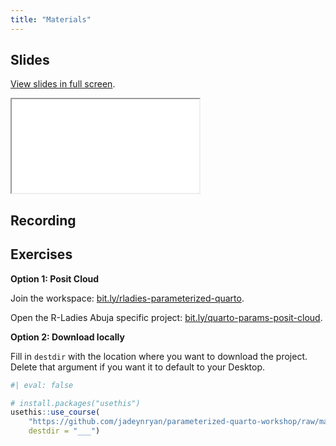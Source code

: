 ```yaml
---
title: "Materials"
---
```


## Slides

[View slides in full screen](/slides/index.html).

```{=html}
<iframe class="slides" src="/slides/index.html"></iframe>
```

## Recording


## Exercises

**Option 1: Posit Cloud**

Join the workspace: [bit.ly/rladies-parameterized-quarto](https://bit.ly/rladies-parameterized-quarto).

Open the R-Ladies Abuja specific project:
[bit.ly/quarto-params-posit-cloud](https://bit.ly/quarto-params-posit-cloud).

**Option 2: Download locally**

Fill in `destdir` with the location where you want to download the project. Delete that argument if you want it to default to your Desktop.

```r
#| eval: false

# install.packages("usethis")
usethis::use_course(
    "https://github.com/jadeynryan/parameterized-quarto-workshop/raw/main/exercises/exercises.zip",
    destdir = "___")
```

